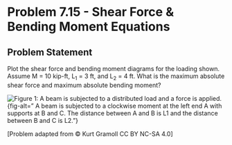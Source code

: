 # Problem 7.15 - Shear Force & Bending Moment Equations {.unnumbered}

## Problem Statement

Plot the shear force and bending moment diagrams for the loading shown. Assume M = 10 kip-ft, L<sub>1</sub> = 3 ft, and L<sub>2</sub> = 4 ft. What is the maximum absolute shear force and maximum absolute bending moment?


![Figure 1: A beam is subjected to a distributed load and a force is applied. ](images/320.png){fig-alt=" A beam is subjected to a clockwise moment at the left end A with supports at B and C. The distance between A and B is L1 and the distance between B and C is L2."}

\[Problem adapted from © Kurt Gramoll CC BY NC-SA 4.0\]